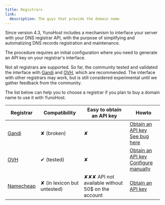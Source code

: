 ```yaml
---
title: Registrars
link:
  description: The guys that provide the domain name
---
```


Since version 4.3, YunoHost includes a mechanism to interface your server with your DNS registrar API, with the purpose of simplifying and automatizing DNS records registration and maintenance.

The procedure requires an initial configuration where you need to generate an API key on your registrar's interface.

Not all registrars are supported. So far, the community tested and validated the interface with [Gandi](https://gandi.net) and [OVH](https://ovh.com), which are recommended. The interface with other registrars may work, but is still considered experimental until we gather feedback from the community.

The list below can help you to choose a registrar if you plan to buy a domain name to use it with YunoHost.

| Registrar                           | Compatibility               | Easy to obtain an API key | Howto |
|-------------------------------------|-----------------------------|---------------------------|-------|
| [Gandi](https://www.gandi.net)      | ✘ (broken)                  | ✘   | [Obtain an API key](/admin/install/providers/registrar/gandi) <br/> [See bug here](https://github.com/YunoHost/issues/issues/2419) |
| [OVH](https://ovh.com/domaines)     | ✔ (tested)                  | ✘   | [Obtain an API key](/admin/install/providers/registrar/ovh/autodns) <br/> [Configure manually](/admin/install/providers/registrar/ovh/manualdns) |
| [Namecheap](https://namecheap.com)  | ✘ (in lexicon but untested) | ✘✘✘ API not available without 50$ on the account | [Obtain an API key](/admin/install/providers/registrar/namecheap) |
